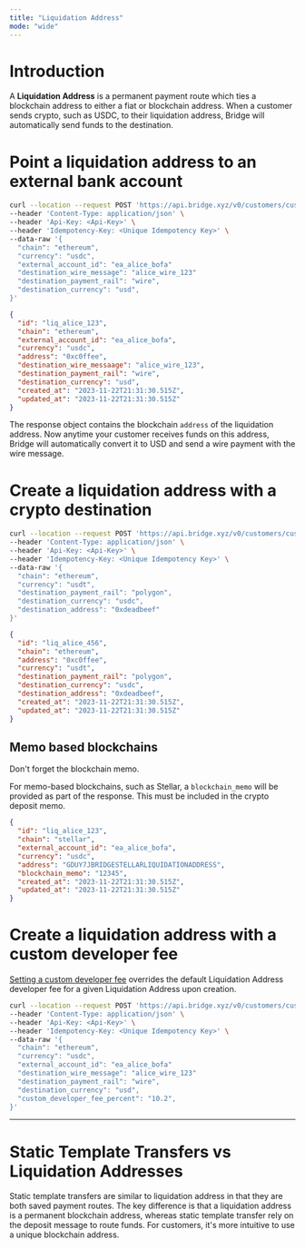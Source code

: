 ```yaml
---
title: "Liquidation Address"
mode: "wide"
---
```


# **Introduction**

A **Liquidation Address** is a permanent payment route which ties a blockchain address to either a fiat or blockchain address. When a customer sends crypto, such as USDC, to their liquidation address, Bridge will automatically send funds to the destination.

# **Point a liquidation address to an external bank account**

```bash Request expandable
curl --location --request POST 'https://api.bridge.xyz/v0/customers/cust_alice/liquidation_addresses' \
--header 'Content-Type: application/json' \
--header 'Api-Key: <Api-Key>' \
--header 'Idempotency-Key: <Unique Idempotency Key>' \
--data-raw '{
  "chain": "ethereum",
  "currency": "usdc",
  "external_account_id": "ea_alice_bofa"
  "destination_wire_message": "alice_wire_123"
  "destination_payment_rail": "wire",
  "destination_currency": "usd",
}'
```

```json Response expandable
{
  "id": "liq_alice_123",
  "chain": "ethereum",
  "external_account_id": "ea_alice_bofa",
  "currency": "usdc",
  "address": "0xc0ffee",
  "destination_wire_messaage": "alice_wire_123",
  "destination_payment_rail": "wire",
  "destination_currency": "usd",
  "created_at": "2023-11-22T21:31:30.515Z",
  "updated_at": "2023-11-22T21:31:30.515Z"
}
```

The response object contains the blockchain `address` of the liquidation address. Now anytime your customer receives funds on this address, Bridge will automatically convert it to USD and send a wire payment with the wire message.

# **Create a liquidation address with a crypto destination**

```bash Request expandable
curl --location --request POST 'https://api.bridge.xyz/v0/customers/cust_alice/liquidation_addresses' \
--header 'Content-Type: application/json' \
--header 'Api-Key: <Api-Key>' \
--header 'Idempotency-Key: <Unique Idempotency Key>' \
--data-raw '{
  "chain": "ethereum",
  "currency": "usdt",
  "destination_payment_rail": "polygon",
  "destination_currency": "usdc",
  "destination_address": "0xdeadbeef"
}'
```

```json Response expandable
{
  "id": "liq_alice_456",
  "chain": "ethereum",
  "address": "0xc0ffee",
  "currency": "usdt",
  "destination_payment_rail": "polygon",
  "destination_currency": "usdc",
  "destination_address": "0xdeadbeef",
  "created_at": "2023-11-22T21:31:30.515Z",
  "updated_at": "2023-11-22T21:31:30.515Z"
}
```

## Memo based blockchains

<Warning>
  Don't forget the blockchain memo.
</Warning>

For memo-based blockchains, such as Stellar, a `blockchain_memo` will be provided as part of the response. This must be included in the crypto deposit memo.

```json Response expandable
{
  "id": "liq_alice_123",
  "chain": "stellar",
  "external_account_id": "ea_alice_bofa",
  "currency": "usdc",
  "address": "GDUY7JBRIDGESTELLARLIQUIDATIONADDRESS",
  "blockchain_memo": "12345",
  "created_at": "2023-11-22T21:31:30.515Z",
  "updated_at": "2023-11-22T21:31:30.515Z"
}
```

# Create a liquidation address with a custom developer fee

[<u>Setting a custom developer fee</u>](/fees/devfees) overrides the default Liquidation Address developer fee for a given Liquidation Address upon creation.

```bash Request expandable
curl --location --request POST 'https://api.bridge.xyz/v0/customers/cust_alice/liquidation_addresses' \
--header 'Content-Type: application/json' \
--header 'Api-Key: <Api-Key>' \
--header 'Idempotency-Key: <Unique Idempotency Key>' \
--data-raw '{
  "chain": "ethereum",
  "currency": "usdc",
  "external_account_id": "ea_alice_bofa"
  "destination_wire_message": "alice_wire_123"
  "destination_payment_rail": "wire",
  "destination_currency": "usd",
  "custom_developer_fee_percent": "10.2",
}'
```

---

# **Static Template Transfers vs Liquidation Addresses**

Static template transfers are similar to liquidation address in that they are both saved payment routes. The key difference is that a liquidation address is a permanent blockchain address, whereas static template transfer rely on the deposit message to route funds. For customers, it's more intuitive to use a unique blockchain address.
